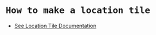 # `How to make a location tile`

* [See Location Tile Documentation](/story/ui-components-tile-location-tile-deprecated-atom-remplacement--page)
